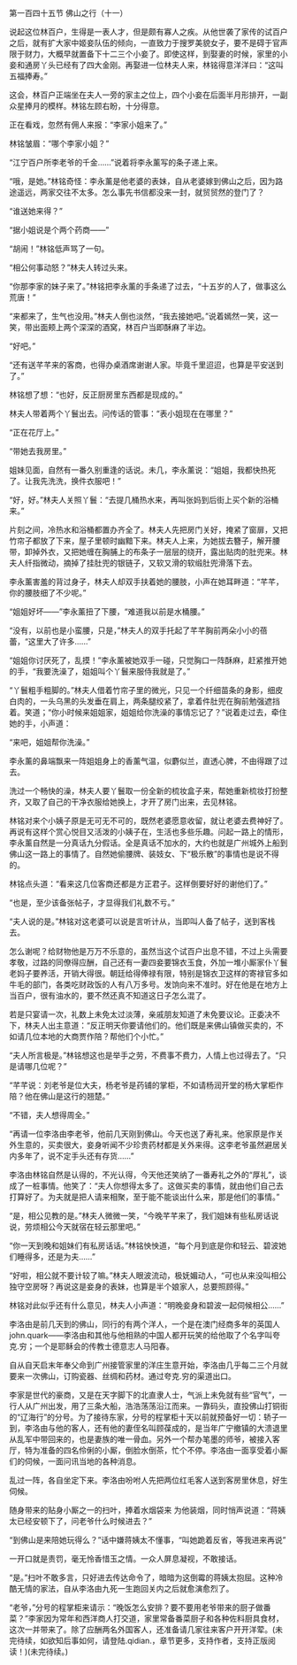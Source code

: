 

第一百四十五节 佛山之行（十一）

说起这位林百户，生得是一表人才，但是颇有寡人之疾。从他世袭了家传的试百户之后，就有扩大家中姬妾队伍的倾向，一直致力于搜罗美貌女子，要不是碍于官声限于财力，大概早就置备下十二三个小妾了。即使这样，到娶妻的时候，家里的小妾和通房丫头已经有了四大金刚。再娶进一位林夫人来，林铭得意洋洋曰：“这叫五福捧寿。”

这会，林百户正端坐在夫人一旁的家主之位上，四个小妾在后面半月形排开，一副众星捧月的模样。林铭左顾右盼，十分得意。

正在看戏，忽然有佣人来报：“李家小姐来了。”

林铭皱眉：“哪个李家小姐？”

“江宁百户所李老爷的千金……”说着将李永薰写的条子递上来。

“哦，是她。”林铭奇怪：李永薰是他老婆的表妹，自从老婆嫁到佛山之后，因为路途遥远，两家交往不太多。怎么事先书信都没来一封，就贸贸然的登门了？

“谁送她来得？”

“据小姐说是个两个药商――”

“胡闹！”林铭低声骂了一句。

“相公何事动怒？”林夫人转过头来。

“你那李家的妹子来了。”林铭把李永薰的手条递了过去，“十五岁的人了，做事这么荒唐！”

“来都来了，生气也没用。”林夫人倒也淡然，“我去接她吧。”说着嫣然一笑，这一笑，带出面颊上两个深深的酒窝，林百户当即酥麻了半边。

“好吧。”

“还有送芊芊来的客商，也得办桌酒席谢谢人家。毕竟千里迢迢，也算是平安送到了。”

林铭想了想：“也好，反正厨房里东西都是现成的。”

林夫人带着两个丫鬟出去。问传话的管事：“表小姐现在在哪里？”

“正在花厅上。”

“带她去我房里。”

姐妹见面，自然有一番久别重逢的话说。未几，李永薰说：“姐姐，我都快热死了。让我先洗洗，换件衣服吧！”

“好，好。”林夫人关照丫鬟：“去提几桶热水来，再叫张妈到后街上买个新的浴桶来。”

片刻之间，冷热水和浴桶都置办齐全了。林夫人先把房门关好，掩紧了窗扉，又把竹帘子都放了下来，屋子里顿时幽黯下来。林夫人上来，为她拔去簪子，解开腰带，卸掉外衣，又把她缠在胸脯上的布条子一层层的绕开，露出贴肉的肚兜来。林夫人纤指微动，摘掉了挂肚兜的银链子，又软又滑的软缎肚兜滑落下去。

李永薰害羞的背过身子，林夫人却双手扶着她的腰肢，小声在她耳畔道：“芊芊，你的腰肢细了不少呢。”

“姐姐好坏――”李永薰扭了下腰，“难道我以前是水桶腰。”

“没有，以前也是小蛮腰，只是，”林夫人的双手托起了芊芊胸前两朵小小的蓓蕾，“这里大了许多……”

“姐姐你讨厌死了，乱摸！”李永薰被她双手一碰，只觉胸口一阵酥麻，赶紧推开她的手，“我要洗澡了，姐姐叫个丫鬟来服侍我就是了。”

“丫鬟粗手粗脚的。”林夫人借着竹帘子里的微光，只见一个纤细苗条的身影，细皮白肉的，一头乌黑的头发垂在肩上，两条腿绞紧了，拿着件肚兜在胸前勉强遮挡着。笑道；“你小时候来姐姐家，姐姐给你洗澡的事情忘记了？”说着走过去，牵住她的手，小声道：

“来吧，姐姐帮你洗澡。”

李永薰的鼻端飘来一阵姐姐身上的香薰气温，似麝似兰，直透心脾，不由得跟了过去。

洗过一个畅快的澡，林夫人要丫鬟取一份全新的梳妆盒子来，帮她重新梳妆打扮整齐，又取了自己的干净衣服给她换上，才开了房门出来，去见林铭。

林铭对来个小姨子原是无可无不可的，既然老婆愿意收留，就让老婆去费神好了。再说有这样个赏心悦目又活泼的小姨子在，生活也多些乐趣。问起一路上的情形，李永薰自然是一分真话九分假话。全是真话不加水的，大约也就是广州城外上船到佛山这一路上的事情了。自然她偷腰牌、装妓女、下“极乐散”的事情也是说不得的。

林铭点头道：“看来这几位客商还都是方正君子。这样倒要好好的谢他们了。”

“也是，至少该备张帖子，才显得我们礼数不亏。”

“夫人说的是。”林铭对这老婆可以说是言听计从，当即叫人备了帖子，送到客栈去。

怎么谢呢？给财物他是万万不乐意的，虽然当这个试百户出息不错，不过上头需要孝敬，过路的同僚得应酬，自己还有一妻四妾要锦衣玉食，外加一堆小厮家仆丫鬟老妈子要养活，开销大得很。朝廷给得俸禄有限，特别是锦衣卫这样的寄禄官多如牛毛的部门，各类吃财政饭的人有八万多号。发饷向来不准时。好在他是在地方上当百户，很有油水的，要不然还真不知道这日子怎么混了。

若是只宴请一次，礼数上未免太过淡薄，亲戚朋友知道了未免要议论。正委决不下，林夫人出主意道：“反正明天你要请他们的。他们既是来佛山镇做买卖的，不如请几位本地的大商贾作陪？帮他们个小忙。”

“夫人所言极是。”林铭想这也是举手之劳，不费事不费力，人情上也过得去了。“只是请哪几位呢？”

“芊芊说：刘老爷是位大夫，杨老爷是药铺的掌柜，不如请杨润开堂的杨大掌柜作陪？他在佛山是这行的翘楚。”

“不错，夫人想得周全。”

“再请一位李洛由李老爷，他前几天刚到佛山。今天也送了寿礼来。他家原是作关外生意的，买卖很大，妾身听闻不少珍贵药材都是关外来得。这李老爷虽然避居关内多年了，说不定手头还有存货……”

李洛由林铭自然是认得的，不光认得，今天他还笑纳了一番寿礼之外的“厚礼”，谈成了一桩事情。他笑了：“夫人你想得太多了。这做买卖的事情，就由他们自己去打算好了。为夫就是把人请来相聚，至于能不能谈出什么来，那是他们的事情。”

“是，相公见教的是。”林夫人微微一笑，“今晚芊芊来了，我们姐妹有些私房话说说，劳烦相公今天就宿在轻云那里吧。”

“你一天到晚和姐妹们有私房话话。”林铭怏怏道，“每个月到底是你和轻云、碧波她们睡得多，还是为夫……”

“好啦，相公就不要计较了嘛。”林夫人眼波流动，极妩媚动人，“可也从来没叫相公独守空房呀？再说这是妾身的表妹，也算是半个娘家人，总要照顾得。”

林铭对此似乎还有什么意见，林夫人小声道：“明晚妾身和碧波一起伺候相公……”

李洛由是前几天到的佛山，同行的有两个洋人，一个是在澳门经商多年的英国人john.quark――李洛由和其他与他相熟的中国人都开玩笑的给他取了个名字叫夸克.穷；一个是耶稣会的传教士德意志人马阳春。

自从自天启末年奉父命到广州接管家里的洋庄生意开始，李洛由几乎每二三个月就要来一次佛山，订购瓷器、丝绸和药材。通过夸克.穷的渠道出口。

李家是世代的豪商，又是在天字脚下的北直隶人士，气派上未免就有些“官气”，一行人从广州出发，用了三条大船，浩浩荡荡沿江而来。一靠码头，直投佛山打铜街的“辽海行”的分号。为了接待东家，分号的程掌柜十天以前就预备好一切：轿子一到，李洛由与他的客人，还有他的妻侄名叫顾葆成的，是当年广宁撤镇的大溃退里从乱军中带回来的，也是妻族的唯一骨血。另外一个帮办笔墨的师爷，被接入客厅，特为准备的四名伶俐的小厮，倒脸水倒茶，忙个不停。李洛由一面享受着小厮们的伺候，一面问讯当地的各种消息。

乱过一阵，各自坐定下来。李洛由吩咐人先把两位红毛客人送到客房里休息，好生伺候。

随身带来的贴身小厮之一的扫叶，捧着水烟袋来 为他装烟，同时悄声说道：“蒋姨太已经安顿下了，问老爷什么时候进去？”

“到佛山是来陪她玩得么？”话中嫌蒋姨太不懂事，“叫她跪着反省，等我进来再说”

一开口就是责罚，毫无怜香惜玉之情。一众人屏息凝视，不敢接话。

“是。”扫叶不敢多言，只好进去传达命令了，暗暗为这倒霉的蒋姨太抱屈。这种冷酷无情的家法，自从李洛由九死一生跑回关内之后就愈演愈烈了。

“老爷，”分号的程掌柜来请示：“晚饭怎么安排？要不要用老爷带来的厨子做番菜？”李家因为常年和西洋商人打交道，家里常备番菜厨子和各种佐料厨具食材，这次一并带来了。除了应酬两名外国客人，还准备请几家往来客户开开洋荤。(未完待续，如欲知后事如何，请登陆.qidian.，章节更多，支持作者，支持正版阅读！)(未完待续。)

